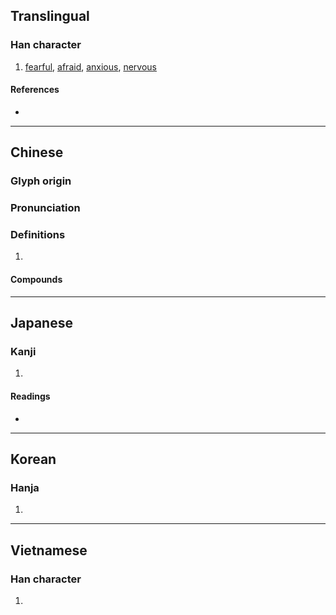 {{character info/new}}
==Translingual==

===Han character===
{{Han char|rn=61|rad=心|as=09|sn=12|four=96014|canj=PHAG|ids=⿰忄皇}}

# [[fearful]], [[afraid]], [[anxious]], [[nervous]]

====References====
* {{Han ref|kx=0392.320|dkj=10863|dj=0728.150|hdz=42329.090|uh=60F6|ud=24822|bh=B471|bd=46193}}

----

==Chinese==
{{zh-forms}}

===Glyph origin===
{{Han etym}}

===Pronunciation===
{{zh-pron
|m=huáng
|m-s=
|c=wong4
|c-t=
|g=
|h=pfs=
|j=
|md=
|mn=hông/tw,xm:hiâⁿ
|mn_note=hông - literary; hiâⁿ - vernacular
|mn-t=
|w=
|x=
|mc=y
|oc=y
|cat=
}}

===Definitions===
{{zh-hanzi}}

# {{rfdef|zh}}

====Compounds====
{{zh-der|人心惶惶|回惶|恐惶|恐惶悚懼|恓恓惶惶|恓惶|悽悽惶惶|悽惶|惶怖|惶急|惶恐|惶恐不安|惶悚|惶悚不安|惶惑|惶惶|惶惶不安|惶惶不定|惶惶無措|惶愧|惶汗|惶然|惶遽|愧惶無地|愴惶|慚惶|慞惶|慞惶失次|戰戰惶惶|誠恐誠惶|誠惶誠恐|誠惶誠懼|驚惶|驚惶失措}}

----

==Japanese==

===Kanji===
{{ja-kanji|grade=|rs=心09}}

# {{defn|lang=ja|sort=心09}}

====Readings====
* {{ja-readings
|goon=おう
|kanon=こう
|kun=おそ-れる
}}

----

==Korean==

===Hanja===
{{ko-hanja|hangeul=황|eumhun=|rv=hwang|mr=hwang|y=hwang}}

# {{defn|lang=ko|sort=心09}}

----

==Vietnamese==

===Han character===
{{vi-hantu|rs=心09|hoàng}}

# {{defn|vi|sort=心09}}

{{cln|vi|Han tu}}